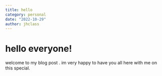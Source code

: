 ```yaml
---
title: hello
category: personal
date: "2022-10-29"
author: jhclass
---
```

# hello everyone!

welcome to my blog post . im very happy to have you all here with me on this special.